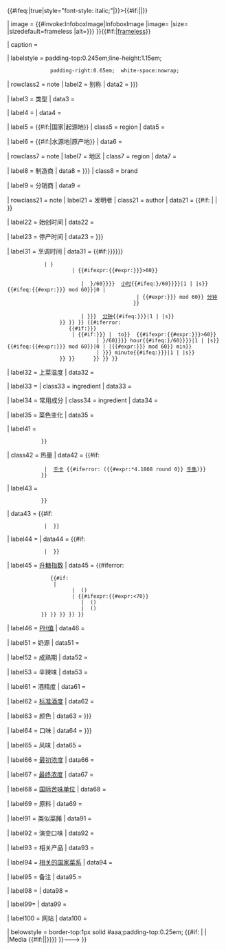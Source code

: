 {{Infobox
| bodyclass = hrecipe adr

| titleclass = fn
| title = <includeonly><span {{#if:{{{name_lang|}}}|lang="{{{name_lang}}}"}} {{#ifeq:{{{name_italics|false}}}|true|style="font-style: italic;"|}}>{{#if:{{{name|}}}{{{Tea_name|}}}{{{brand|}}}|{{{name|}}}{{{Tea_name|}}}{{{brand|}}}|{{PAGENAMEBASE}}}}</span></includeonly>

| image = {{#invoke:InfoboxImage|InfoboxImage |image={{{image|}}} |size={{{image_size|}}} |sizedefault=frameless |alt={{{image_alt|{{{alt|}}}}}} }}{{#if:{{{img_logo|}}}|[[file:{{{img_logo}}}|frameless]]}} {{{Tea_image|}}} {{{logo|}}}

| caption = {{{caption|}}}

| labelstyle = padding-top:0.245em;line-height:1.15em;<!--(modified longitem)-->
               padding-right:0.65em;<!--(to ensure some gap between (non-wrapped) labels and subsequent data)--> white-space:nowrap;

| rowclass2 = note
| label2  = 别称
|  data2  = {{{alternate_name|{{{alternate name|}}}}}}{{{Tea_names|}}}

| label3  = 类型
| data3  = {{{type|}}}{{{Tea_type|}}}

| label4  = {{Nowrap|上菜顺序}}
| data4  = {{{course|}}}

| label5  = {{#if:{{{source|}}}{{{brand|}}}|国家|起源地}}
| class5  = region
| data5  = {{{country|}}}{{{origin|}}}

| label6      = {{#if:{{{source|}}}|水源地|原产地}}
| data6       = {{{source|}}}{{{Tea_origin|}}}

| rowclass7 = note
| label7  = 地区
| class7  = region
|  data7  = {{{region|}}}

| label8      = 制造商
| data8       = {{{manufacturer|{{{brewery|}}}}}}
| class8      = brand

| label9      = 分销商
| data9       = {{{distributor|}}}

| rowclass21 = note
| label21 = 发明者
| class21 = author
|  data21 = {{#if:{{{creators|}}} |{{{creators}}} |{{{creator|}}} }}

| label22 = 始创时间
|  data22 = {{{introduced|}}}{{{year|}}}

| label23      = 停产时间
| data23       = {{{discontinued|{{{last_year|}}} }}}

<!----------------------Cooking time----------------------->
| label31 = 烹调时间
|  data31 = {{#if:{{{mintime|{{{time1|}}}}}}{{{maxtime|{{{time2|}}}}}}
             | {{nowrap
                | {{#iferror: <!--(display nothing if calculations below generate an error)-->
                     {{#if:{{{mintime|{{{time1|}}}}}}
                      | {{#ifexpr:{{#expr:{{{mintime|{{{time1|}}}}}}>60}}
                         <!----(time is "X hour/s Y min":)---->
                         | <!----hours:-->{{rounddown|{{#expr:{{{mintime|{{{time1|}}}}}}/60}}}} <!--
                                                      <!--(units:)-->[[小时]]{{#ifeq:{{rounddown|{{#expr:{{{mintime|{{{time1|}}}}}}/60}}}}|1 | |s}} <!--
                           <!--minutes:-->{{#ifeq:{{#expr:{{{mintime|{{{time1|}}}}}} mod 60}}|0 |<!--(omit if "0 min")-->
                                           | {{#expr:{{{mintime|{{{time1|}}}}}} mod 60}} [[分钟]]
                                          }}
                         <!----(else time is "X minute/s":)---->
                         | {{{mintime|{{{time1|}}}}}} <!--(units:)-->[[分钟]]{{#ifeq:{{{mintime|{{{time1|}}}}}}|1 | |s}}
                  }} }} }}<!--
               -->{{#iferror:
                     {{#if:{{{maxtime|{{{time2|}}}}}}
                      | {{#if:{{{mintime|{{{time1|}}}}}} |<!--(then cooking time given is from min(imum)time to
                                                               max(imum), so insert the "to" before the maximum:)-->&nbsp;to}} <!--
                          -->{{#ifexpr:{{#expr:{{{maxtime|{{{time2|}}}}}}>60}} <!--("X hour/s Y min" as above)-->
                              | {{rounddown|{{#expr:{{{maxtime|{{{time2|}}}}}}/60}}}} hour{{#ifeq:{{rounddown|{{#expr:{{{maxtime|{{{time2|}}}}}}/60}}}}|1 | |s}} <!--
                                  -->{{#ifeq:{{#expr:{{{maxtime|{{{time2|}}}}}} mod 60}}|0 | |{{#expr:{{{maxtime|{{{time2|}}}}}} mod 60}} min}}
                              | {{{maxtime|{{{time2|}}}}}} minute{{#ifeq:{{{maxtime|{{{time2|}}}}}}|1 | |s}}
                  }} }}      }}<!--
         -->}} }}
<!--------------------------------------------------------->

| label32 = 上菜温度
|  data32 = {{{served|}}}

| label33 = {{Nowrap|主要成分}}
| class33 = ingredient
|  data33 = {{{main_ingredient|}}}

| label34 = 常用成分
| class34 = ingredient
|  data34 = {{{minor_ingredient|}}}

| label35 = 菜色变化
|  data35 = {{{variations|}}}

<!-----------------------Food energy----------------------->
| label41 = {{longitem |style=line-height:1.1em;white-space:nowrap;
             | 2 = [[食物热量]]<br/><span style="font-size:90%;font-weight:normal;"><!--
                     -->(每{{#switch:{{{serving_size|}}}
                              | 100 克 |100 [[克]] |100 g |100g = 100&nbsp;[[克]])
                              | #default = {{{serving_size|}}})
                             }}<!-----></span>
            }}
| class42 = 热量
|  data42 = {{#if:{{{calories|}}}
             | {{{calories}}}&nbsp;[[食物热量|千卡]]<!--
                -->{{#iferror:&nbsp;({{#expr:{{{calories}}}*4.1868 round 0}} [[千焦]])}}<!--
                -->{{{calories_ref|}}}
            }}

<!--------------------Nutritional value-------------------->
| label43 = {{longitem |style=line-height:1.1em;white-space:nowrap;
             | 2 = 营养成分表<br/><span style="font-size:90%;font-weight:normal;"><!--
                     -->(每{{#switch:{{{serving_size|}}}
                              | 100 grams |100 [[克]] |100 g |100g = 100&nbsp;[[克]])
                              | #default = {{{serving_size|}}})
                             }}<!--                 --></span>
            }}
|  data43 = {{#if:{{{protein|}}}{{{fat|}}}{{{carbohydrate|}}}
             | {{Infobox
                |bodystyle={{infobox subbox bodystyle}}
                |labelstyle=width:6.75em;padding-right:0.35em;<!--(to ensure some gap between "Carbohydrate" and any subsequent data)-->line-height:1.3em;font-weight:normal;
                |datastyle=line-height:1.3em;
                |label1=[[蛋白质]] |data1={{{protein}}}{{{fat_rate|}}}&nbsp;[[克]]
                |label2=[[脂肪]]          |data2={{{fat}}}&nbsp;[[克]]
                |label3=[[糖类|碳水化合物]] |data3={{{carbohydrate}}}&nbsp;[[克]]
            }} }}

| label44 = {{longitem |style=line-height:1.1em;white-space:nowrap;
             | 2 = 特征性指标<br/><span style="font-size:90%;font-weight:normal;">（mg/l）<!--                 --></span>
            }}
|  data44 = {{#if: {{{br|}}}{{{ca|}}}{{{mg|}}}{{{k|}}}{{{ph|}}}
             | {{Infobox
                |bodystyle={{infobox subbox bodystyle}}
                |labelstyle=width:6.75em;padding-right:0.35em;<!--(to ensure some gap between "Carbohydrate" and any subsequent data)-->line-height:1.3em;font-weight:normal;
                |datastyle=line-height:1.3em;
| label5  = 溴（Br<sub>2</sub>）
| data5   = {{{br|}}}
| label6  = 钙（Ca）
| data6   = {{{ca|}}}
| label7  = 氯化物（Cl<sup>−</sup>）
| data7   = {{{cl|}}}
| label8  = 碳酸氢盐（HCO<sub>3</sub>）
| data8   = {{{c2|}}}
| label9  = 氟化物（Fl）
| data9   = {{{fl|}}}
| label10 = 锂（Li）
| data10  = {{{li|}}}
| label11 = 锰（Mn）
| data11  = {{{mn|}}}
| label12 = 镁（Mg）
| data12  = {{{mg|}}}
| label13 = 硝酸盐（NO<sub>3</sub>）
| data13  = {{{ni|}}}
| label14 = 钾（K）
| data14  = {{{k|}}}
| label15 = 二氧化硅（SiO<sub>2</sub>）
| data15  = {{{si|}}}
| label16 = 钠（Na）
| data16  = {{{na|}}}
| label17 = 锶（Sr<sub>2</sub>）
| data17  = {{{sr|}}}
| label18 = 硫化物（SO）
| data18  = {{{s|}}}
| label19 = [[總溶解固體|TDS]]
| data19  = {{{tds|}}}
            }} }}


<!--------------------Glycemic index----------------------->
| label45 = [[升糖指数]]
| data45 = {{#iferror:
               {{#if:{{{glycemic_index|}}}
                | {{smaller
                   | {{#ifexpr:{{#expr:{{{glycemic_index}}}<56}}
                      | {{{glycemic_index}}}&nbsp;({{background color|#ccffcc|低}})
                      | {{#ifexpr:{{#expr:{{{glycemic_index}}}<70}}
                         | {{{glycemic_index}}}&nbsp;({{background color|#ffff99|中}})
                         | {{{glycemic_index}}}&nbsp;({{background color|#ffcc99|高}})
            }} }} }} }} }}
<!--------------------------------------------------------->

| label46  = [[PH值]]
| data46   = {{{ph|}}}

| label51 = 奶源
| data51  = {{{milk|}}}

| label52 = 成熟期	
| data52  = {{{production|}}}

| label53 = 辛辣味
| data53  = {{{taste|}}}

| label61      = 酒精度
| data61       = {{{abv|}}}

| label62      = [[标准酒度]]
| data62       = {{{proof|}}}

| label63     = 颜色
| data63       = {{{colour|{{{color|}}}}}}

| label64     = 口味
| data64      = {{{flavour|{{{flavor|}}}}}}

| label65     = 风味
| data65      = {{{style|}}}

| label66     = [[浓度 (酒精饮料)|最初浓度]]
| data66      = {{{og|}}}

| label67     = [[浓度 (酒精饮料)|最终浓度]]
| data67      = {{{fg|}}}

| label68     = [[国际苦味单位]]
| data68      = {{{ibu|}}}

| label69     = 原料
| data69      = {{{ingredients|}}}

| label91 = 类似菜餚
| data91 = {{{similar_dish|}}}

| label92     = 演变口味
| data92      = {{{variants|}}}

| label93     = 相关产品
| data93      = {{{related|}}}

| label94   = [[:Category:各国饮食|相关的国家菜系]]
| data94   = {{{national_cuisine|}}}

| label95 = 备注
| data95 = {{{other|}}}{{{Tea_quick|}}}

| label98 = {{{cust_label_1|}}}
| data98 = {{{cust_data_1|}}}

| label99= {{{cust_label_2|}}}
| data99 = {{{cust_data_2|}}}

| label100 = 网站
| data100  = {{{website|}}}

| belowstyle = border-top:1px solid #aaa;padding-top:0.25em;{{{belowstyle|}}}
<!---| below = {{#if:{{{no_recipes|}}} <includeonly>|</includeonly> |{{Wikibooks-inline|short=yes|Special:Search|Cookbook: {{{cookbook|{{{name|{{PAGENAME}}}}}}}}}} }}<!--
 	+	
       -->{{#if:{{{no_commons|}}} <includeonly>|</includeonly> |&nbsp; {{Commons-inline|short=yes|Special:Search/{{#if:{{{name|}}}|{{{name}}}|{{PAGENAME}}}}|Media{{colon}} {{#if:{{{name|}}}|{{{name}}}|{{PAGENAME}}}}}} }}--->
}}<noinclude>{{Documentation}}</noinclude>